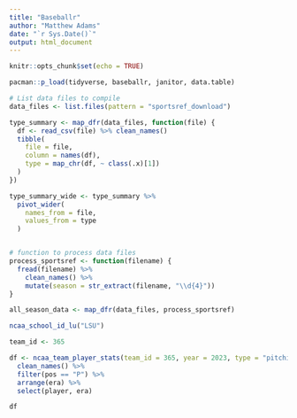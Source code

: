 ```yaml
---
title: "Baseballr"
author: "Matthew Adams"
date: "`r Sys.Date()`"
output: html_document
---
```


```r
knitr::opts_chunk$set(echo = TRUE)

pacman::p_load(tidyverse, baseballr, janitor, data.table)
```


```r
# List data files to compile
data_files <- list.files(pattern = "sportsref_download")

type_summary <- map_dfr(data_files, function(file) {
  df <- read_csv(file) %>% clean_names()
  tibble(
    file = file,
    column = names(df),
    type = map_chr(df, ~ class(.x)[1])
  )
})

type_summary_wide <- type_summary %>%
  pivot_wider(
    names_from = file,
    values_from = type
  )


# function to process data files
process_sportsref <- function(filename) {
  fread(filename) %>% 
    clean_names() %>% 
    mutate(season = str_extract(filename, "\\d{4}"))
}

all_season_data <- map_dfr(data_files, process_sportsref)

```


```r
ncaa_school_id_lu("LSU")

team_id <- 365

df <- ncaa_team_player_stats(team_id = 365, year = 2023, type = "pitching") %>% 
  clean_names() %>% 
  filter(pos == "P") %>% 
  arrange(era) %>% 
  select(player, era)

df

```


